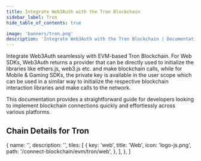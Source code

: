 ```yaml
---
title: Integrate Web3Auth with the Tron Blockchain
sidebar_label: Tron
hide_table_of_contents: true

image: 'banners/tron.png'
description: 'Integrate Web3Auth with the Tron Blockchain | Documentation - Web3Auth'
---
```



<SEO
  title="Integrate Web3Auth with the Tron Blockchain"
  description="Integrate Web3Auth with the Tron Blockchain | Documentation - Web3Auth"
  image="https://web3auth.io/docs/banners/tron.png"
  slug="/embedded-wallets/connect-blockchain/evm/tron"
/>

Integrate Web3Auth seamlessly with EVM-based Tron Blockchain. For Web SDKs, Web3Auth returns a provider that can be directly used to initialize the libraries like ethers.js, web3.js etc. and make blockchain calls, while for Mobile & Gaming SDKs, the private key is available in the user scope which can be used in a similar way to initialize the respective blockchain interaction libraries and make calls to the network.

This documentation provides a straightforward guide for developers looking to implement blockchain connections quickly and effortlessly across various platforms.

## Chain Details for Tron

<ChainDetailsTron />

  {
    name: '',
    description: '',
    tiles: [
      {
        key: 'web',
        title: 'Web',
        icon: 'logo-js.png',
        path: '/connect-blockchain/evm/tron/web',
      },
    ],
  },
]

<Tiles tileGroups={Tron} />
